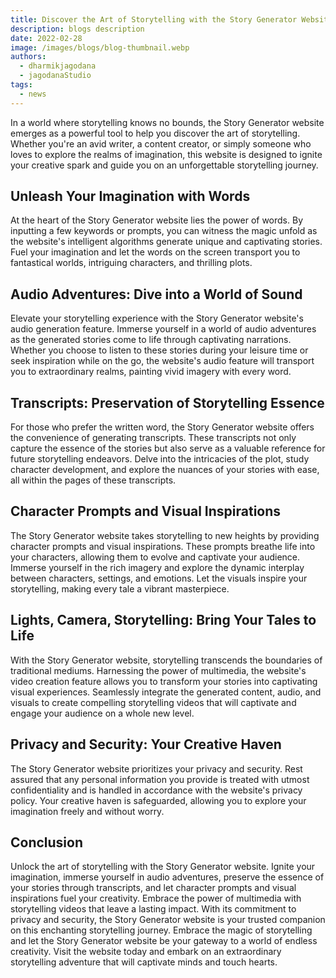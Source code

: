 ```yaml
---
title: Discover the Art of Storytelling with the Story Generator Website
description: blogs description
date: 2022-02-28
image: /images/blogs/blog-thumbnail.webp
authors:
  - dharmikjagodana
  - jagodanaStudio
tags:
  - news
---
```


In a world where storytelling knows no bounds, the Story Generator website emerges as a powerful tool to help you discover the art of storytelling. Whether you're an avid writer, a content creator, or simply someone who loves to explore the realms of imagination, this website is designed to ignite your creative spark and guide you on an unforgettable storytelling journey.

## Unleash Your Imagination with Words

At the heart of the Story Generator website lies the power of words. By inputting a few keywords or prompts, you can witness the magic unfold as the website's intelligent algorithms generate unique and captivating stories. Fuel your imagination and let the words on the screen transport you to fantastical worlds, intriguing characters, and thrilling plots.

## Audio Adventures: Dive into a World of Sound

Elevate your storytelling experience with the Story Generator website's audio generation feature. Immerse yourself in a world of audio adventures as the generated stories come to life through captivating narrations. Whether you choose to listen to these stories during your leisure time or seek inspiration while on the go, the website's audio feature will transport you to extraordinary realms, painting vivid imagery with every word.

## Transcripts: Preservation of Storytelling Essence

For those who prefer the written word, the Story Generator website offers the convenience of generating transcripts. These transcripts not only capture the essence of the stories but also serve as a valuable reference for future storytelling endeavors. Delve into the intricacies of the plot, study character development, and explore the nuances of your stories with ease, all within the pages of these transcripts.

## Character Prompts and Visual Inspirations

The Story Generator website takes storytelling to new heights by providing character prompts and visual inspirations. These prompts breathe life into your characters, allowing them to evolve and captivate your audience. Immerse yourself in the rich imagery and explore the dynamic interplay between characters, settings, and emotions. Let the visuals inspire your storytelling, making every tale a vibrant masterpiece.

## Lights, Camera, Storytelling: Bring Your Tales to Life

With the Story Generator website, storytelling transcends the boundaries of traditional mediums. Harnessing the power of multimedia, the website's video creation feature allows you to transform your stories into captivating visual experiences. Seamlessly integrate the generated content, audio, and visuals to create compelling storytelling videos that will captivate and engage your audience on a whole new level.

## Privacy and Security: Your Creative Haven

The Story Generator website prioritizes your privacy and security. Rest assured that any personal information you provide is treated with utmost confidentiality and is handled in accordance with the website's privacy policy. Your creative haven is safeguarded, allowing you to explore your imagination freely and without worry.

## Conclusion

Unlock the art of storytelling with the Story Generator website. Ignite your imagination, immerse yourself in audio adventures, preserve the essence of your stories through transcripts, and let character prompts and visual inspirations fuel your creativity. Embrace the power of multimedia with storytelling videos that leave a lasting impact. With its commitment to privacy and security, the Story Generator website is your trusted companion on this enchanting storytelling journey. Embrace the magic of storytelling and let the Story Generator website be your gateway to a world of endless creativity. Visit the website today and embark on an extraordinary storytelling adventure that will captivate minds and touch hearts.
